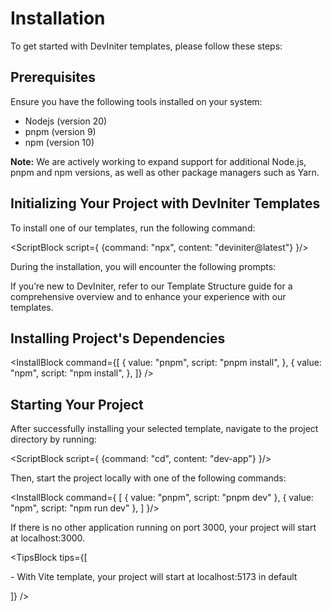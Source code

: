 
# Installation

To get started with DevIniter templates, please follow these steps:

## Prerequisites

Ensure you have the following tools installed on your system:

- <Link href="https://nodejs.org/" className="text-primary font-semibold underline decoration-solid">Nodejs</Link> (version 20)
- <Link href="https://pnpm.io/" className="text-primary font-semibold underline decoration-solid">pnpm</Link> (version 9)
- <Link href="https://www.npmjs.com/" className="text-primary font-semibold underline decoration-solid">npm</Link> (version 10)

<strong>Note:</strong> We are actively working to expand support for additional Node.js, pnpm and npm versions, as well as other package managers such as Yarn.

## Initializing Your Project with DevIniter Templates

To install one of our templates, run the following command:

<ScriptBlock script={
    {command: "npx",
    content: "deviniter@latest"}
}/>

During the installation, you will encounter the following prompts:

<QuestionBlock />

If you’re new to DevIniter, refer to our <Link className="text-primary underline decoration-solid font-semibold" href="/docs/template_structure">Template Structure</Link> guide for a comprehensive overview and to enhance your experience with our templates.

## Installing Project's Dependencies

<InstallBlock command={[
    {
      value: "pnpm",
      script: "pnpm install",
    },
    {
      value: "npm",
      script: "npm install",
    },
  ]} />

## Starting Your Project

After successfully installing your selected template, navigate to the project directory by running:

<ScriptBlock script={
    {command: "cd",
    content: "dev-app"}
}/>

Then, start the project locally with one of the following commands:

<InstallBlock command={
    [
        {
            value: "pnpm",
            script: "pnpm dev"
        },
        {
            value: "npm",
            script: "npm run dev"
        },
    ]
}/>

If there is no other application running on port 3000, your project will start at <Link href="http://localhost:3000" className="text-primary font-semibold underline decoration-solid">localhost:3000</Link>.

<TipsBlock tips={[
    <p>- With <span className="text-[#e4c1f9] font-semibold">Vite</span> template, your project will start at <span className="text-primary font-semibold underline decoration-solid">localhost:5173</span> in default</p>
]} />